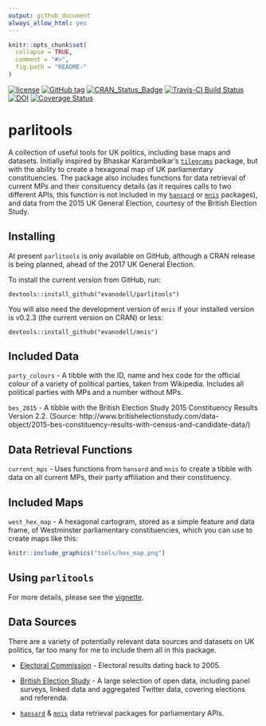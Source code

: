 ```yaml
---
output: github_document
always_allow_html: yes
---
```


<!-- README.md is generated from README.Rmd. Please edit that file -->

```r
knitr::opts_chunk$set(
  collapse = TRUE,
  comment = "#>",
  fig.path = "README-"
)
```


[![license](https://img.shields.io/github/license/mashape/apistatus.svg)]()
[![GitHub tag](https://img.shields.io/github/tag/evanodell/parlitools.svg)](https://github.com/evanodell/parlitools)
[![CRAN_Status_Badge](http://www.r-pkg.org/badges/version/parlitools)](https://cran.r-project.org/package=parlitools)
<!--[![](http://cranlogs.r-pkg.org/badges/grand-total/parlitools)](https://dgrtwo.shinyapps.io/cranview/)-->
[![Travis-CI Build Status](https://travis-ci.org/EvanOdell/parlitools.svg?branch=master)](https://travis-ci.org/EvanOdell/parlitools)
[![DOI](https://zenodo.org/badge/86801920.svg)](https://zenodo.org/badge/latestdoi/86801920)
[![Coverage Status](https://img.shields.io/codecov/c/github/EvanOdell/parlitools/master.svg)](https://codecov.io/github/EvanOdell/parlitools?branch=master)

# parlitools

A collection of useful tools for UK politics, including base maps and datasets. Initially inspired by Bhaskar Karambelkar's [`tilegrams`](https://cran.r-project.org/package=tilegramsR) package, but with the ability to create a hexagonal map of UK parliamentary constituencies. The package also includes functions for data retrieval of current MPs and their consituency details (as it requires calls to two different APIs, this function is not included in my [`hansard`](https://cran.r-project.org/package=hansard) or [`mnis`](https://cran.r-project.org/package=mnis) packages), and data from the 2015 UK General Election, courtesy of the British Election Study.

## Installing

At present `parlitools` is only available on GitHub, although a CRAN release is being planned, ahead of the 2017 UK General Election.

To install the current version from GitHub, run:

```
devtools::install_github("evanodell/parlitools")
```

You will also need the development version of `mnis` if your installed version is v0.2.3 (the current version on CRAN) or less:
```
devtools::install_github("evanodell/mnis")
```

## Included Data

`party_colours` - A tibble with the ID, name and hex code for the official colour of a variety of political parties, taken from Wikipedia. Includes all political parties with MPs and a number without MPs.

`bes_2015` - A tibble with the British Election Study 2015 Constituency Results Version 2.2. (Source: http://www.britishelectionstudy.com/data-object/2015-bes-constituency-results-with-census-and-candidate-data/)


## Data Retrieval Functions

`current_mps` - Uses functions from `hansard` and `mnis` to create a tibble with data on all current MPs, their party affiliation and their constituency.

## Included Maps

`west_hex_map` - A hexagonal cartogram, stored as a simple feature and data frame, of Westminster parliamentary constituencies, which you can use to create maps like this:

```r
knitr::include_graphics("tools/hex_map.png")
```

## Using `parlitools`

For more details, please see the [vignette](http://evanodell.com/parlitools/articles/introduction.html).

## Data Sources

There are a variety of potentially relevant data sources and datasets on UK politics, far too many for me to include them all in this package.

* [Electoral Commission](http://www.electoralcommission.org.uk/our-work/our-research/electoral-data) - Electoral results dating back to 2005.

* [British Election Study](http://www.britishelectionstudy.com/data/) - A large selection of open data, including panel surveys, linked data and aggregated Twitter data, covering elections and referenda.

* [`hansard`](https://cran.r-project.org/package=hansard) & [`mnis`](https://cran.r-project.org/package=mnis) data retrieval packages for parliamentary APIs.
